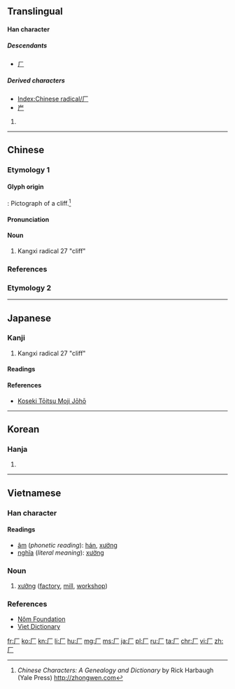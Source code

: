{{also|广}}

==Translingual==
{{stroke order|strokes=2}}
{{stroke order|type=animate}}

====Han character====
{{Han char|rn=27|rad=厂|as=00|sn=2|four=7120<sub>0</sub>|canj=MH}}

=====Descendants=====
*[[ㄏ]]

=====Derived characters=====
* [[Index:Chinese radical/厂]]
* [[屵]]

# {{Han ref|kx=0160.150|dkj=02890|dj=0366.210|hdz=10067.160|Han ref|uh=5382|ud=21378|bh=C944|bd=51524}}

----

==Chinese==

===Etymology 1===
{{wikipedia|Radical 27}}

====Glyph origin====
{{liushu|p}} : Pictograph of a cliff.<ref>''Chinese Characters: A Genealogy and Dictionary'' by Rick Harbaugh (Yale Press) http://zhongwen.com</ref>

====Pronunciation====
{{zh-pron
|m=hǎn,yán,ān
|c=aa1,hon3
|cat=n}}

====Noun====
{{zh-noun}}

# Kangxi radical 27 "cliff"

===References===
<references/>

===Etymology 2===
{{zh-see|廠}}

----

==Japanese==

===Kanji===
{{ja-kanji|grade=|rs=厂0}}

# Kangxi radical 27 "cliff"

====Readings====
{{ja-readings
 |on=[[かん]] (kann), [[げん]] (gen), [[ごん]] (gon)
 |kun=[[がんだれ]] (gandare), [[いしだれ]] (ishidare)
}}
<!--
====Readings====
* ショウ・おおや・うまや（廠）, アン・いおり（庵）, がんだれ（厂）

====Usage notes====
The two traditional characters are quite unrelated, thus the Japanese reading depends on which character is meant.
The modern simplified character does not occur by itself in Japanese, but it has a reading in order to describe it as part of other characters. As a radical (''bushu'') it is referred to as がんだれ from its use as the outer element in the character for "goose" 雁（ガン・かり）.  The shape of 厂 originally meant "cliff" and occurs in Japanese kanji such as 崖（がけ）"cliff" or 岸（きし）"bank (of river)".
-->

====References====
* [http://kosekimoji.moj.go.jp/kosekimojidb/mjko/PeopleList/EXECUTE?ihid_clickedButtonName=iimag_Moji&ihid_SelectedKskMjBng=033510&ihid_SearchCount=0 Koseki Tōitsu Moji Jōhō]

----

==Korean==

===Hanja===
{{ko-hanja|hangeul=[[엄]], [[한]]|mr=ŏm, han}}

# {{defn|lang=ko|sort=厂00}}

----

==Vietnamese==

===Han character===
{{vi-hantu|rs=厂00}}

====Readings====
* [[音読|âm]] (''phonetic reading''): [[hán]], [[xưởng]]
* [[意義|nghĩa]] (''literal meaning''): [[xưởng]]

===Noun===
{{head|vi|noun|sc=Hant}}{{attention|vi|may need inflection template}}

# [[xưởng]] ([[factory]], [[mill]], [[workshop]])

===References===
* [http://nomfoundation.org/common/nom_details.php?codepoint=5382 Nôm Foundation]
* [http://www.vietdictionary.com Viet Dictionary]

[[Category:CJKV radicals| ]]

[[fr:厂]]
[[ko:厂]]
[[kn:厂]]
[[li:厂]]
[[hu:厂]]
[[mg:厂]]
[[ms:厂]]
[[ja:厂]]
[[pl:厂]]
[[ru:厂]]
[[ta:厂]]
[[chr:厂]]
[[vi:厂]]
[[zh:厂]]